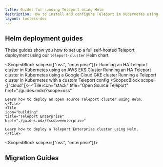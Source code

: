 ```yaml
---
title: Guides for running Teleport using Helm
description: How to install and configure Teleport in Kubernetes using Helm
layout: tocless-doc
---
```


## Helm deployment guides

These guides show you how to set up a full self-hosted Teleport deployment using
our `teleport-cluster` Helm chart.

<ScopedBlock scope={["oss", "enterprise"]}>
<TileSet>
    <Tile icon="kubernetes" title="HA AWS Teleport Cluster" href="./helm-deployments/aws.mdx">
        Running an HA Teleport cluster in Kubernetes using an AWS EKS Cluster
    </Tile>
    <Tile icon="kubernetes" title="HA GCP Teleport Cluster" href="./helm-deployments/gcp.mdx">
        Running an HA Teleport cluster in Kubernetes using a Google Cloud GKE cluster
    </Tile>
    <Tile icon="kubernetes" title="Custom Teleport config" href="./helm-deployments/custom.mdx">
        Running a Teleport cluster in Kubernetes with a custom Teleport config
    </Tile>
</TileSet>
</ScopedBlock>
<ScopedBlock scope={["cloud"]}>
<TileSet>
    <Tile 
    icon="stack"
    title="Open Source Teleport"
    href="./guides.mdx/?scope=oss"
  >
    Learn how to deploy an open source Teleport cluster using Helm.
    </Tile>
    <Tile 
    icon="building"
    title="Teleport Enterprise"
    href="./guides.mdx/?scope=enterprise"
  >
    Learn how to deploy a Teleport Enterprise cluster using Helm.
    </Tile>
  </TileSet>
</ScopedBlock>

<ScopedBlock scope={["oss", "enterprise"]}>

## Migration Guides

<TileSet>
<Tile
href="./guides/migration.mdx"
title="Migrating from the legacy Teleport chart"
icon="kubernetes"
>
</Tile>
</TileSet>

</ScopedBlock>